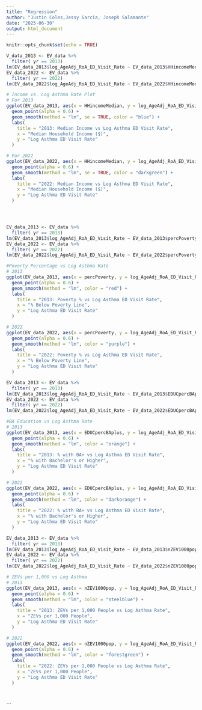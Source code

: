 ```yaml
---
title: "Regression"
author: "Justin Coles,Jessy Garcia, Joseph Salamante"
date: "2025-06-30"
output: html_document
---
```


```r
knitr::opts_chunk$set(echo = TRUE)
```

```r
V_data_2013 <- EV_data %>%
  filter( yr == 2013)
lm(EV_data_2013$log_AgeAdj_RoA_ED_Visit_Rate ~ EV_data_2013$HHincomeMedian, data = EV_data)
EV_data_2022 <- EV_data %>%
  filter( yr == 2022)
lm(EV_data_2022$log_AgeAdj_RoA_ED_Visit_Rate ~ EV_data_2022$HHincomeMedian, data = EV_data)

# Income vs. Log Asthma Rate Plot
# For 2013
ggplot(EV_data_2013, aes(x = HHincomeMedian, y = log_AgeAdj_RoA_ED_Visit_Rate)) +
  geom_point(alpha = 0.6) +
  geom_smooth(method = "lm", se = TRUE, color = "blue") +
  labs(
    title = "2013: Median Income vs Log Asthma ED Visit Rate",
    x = "Median Household Income ($)",
    y = "Log Asthma ED Visit Rate"
  )

# For 2022
ggplot(EV_data_2022, aes(x = HHincomeMedian, y = log_AgeAdj_RoA_ED_Visit_Rate)) +
  geom_point(alpha = 0.6) +
  geom_smooth(method = "lm", se = TRUE, color = "darkgreen") +
  labs(
    title = "2022: Median Income vs Log Asthma ED Visit Rate",
    x = "Median Household Income ($)",
    y = "Log Asthma ED Visit Rate"
  )





```

```r

EV_data_2013 <- EV_data %>%
  filter( yr == 2013)
lm(EV_data_2013$log_AgeAdj_RoA_ED_Visit_Rate ~ EV_data_2013$percPoverty   , data = EV_data)
EV_data_2022 <- EV_data %>%
  filter( yr == 2022)
lm(EV_data_2022$log_AgeAdj_RoA_ED_Visit_Rate ~ EV_data_2022$percPoverty, data = EV_data)

#Poverty Percentage vs Log Asthma Rate
# 2013
ggplot(EV_data_2013, aes(x = percPoverty, y = log_AgeAdj_RoA_ED_Visit_Rate)) +
  geom_point(alpha = 0.6) +
  geom_smooth(method = "lm", color = "red") +
  labs(
    title = "2013: Poverty % vs Log Asthma ED Visit Rate",
    x = "% Below Poverty Line",
    y = "Log Asthma ED Visit Rate"
  )

# 2022
ggplot(EV_data_2022, aes(x = percPoverty, y = log_AgeAdj_RoA_ED_Visit_Rate)) +
  geom_point(alpha = 0.6) +
  geom_smooth(method = "lm", color = "purple") +
  labs(
    title = "2022: Poverty % vs Log Asthma ED Visit Rate",
    x = "% Below Poverty Line",
    y = "Log Asthma ED Visit Rate"
  )


```
```r
 
EV_data_2013 <- EV_data %>%
  filter( yr == 2013)
lm(EV_data_2013$log_AgeAdj_RoA_ED_Visit_Rate ~ EV_data_2013$EDUCpercBAplus   , data = EV_data)
EV_data_2022 <- EV_data %>%
  filter( yr == 2022)
lm(EV_data_2022$log_AgeAdj_RoA_ED_Visit_Rate ~ EV_data_2022$EDUCpercBAplus, data = EV_data)

#BA Education vs Log Asthma Rate 
# 2013
ggplot(EV_data_2013, aes(x = EDUCpercBAplus, y = log_AgeAdj_RoA_ED_Visit_Rate)) +
  geom_point(alpha = 0.6) +
  geom_smooth(method = "lm", color = "orange") +
  labs(
    title = "2013: % with BA+ vs Log Asthma ED Visit Rate",
    x = "% with Bachelor's or Higher",
    y = "Log Asthma ED Visit Rate"
  )

# 2022
ggplot(EV_data_2022, aes(x = EDUCpercBAplus, y = log_AgeAdj_RoA_ED_Visit_Rate)) +
  geom_point(alpha = 0.6) +
  geom_smooth(method = "lm", color = "darkorange") +
  labs(
    title = "2022: % with BA+ vs Log Asthma ED Visit Rate",
    x = "% with Bachelor's or Higher",
    y = "Log Asthma ED Visit Rate"
  )

```
```r
EV_data_2013 <- EV_data %>%
  filter( yr == 2013)
lm(EV_data_2013$log_AgeAdj_RoA_ED_Visit_Rate ~ EV_data_2013$nZEV1000pop   , data = EV_data)
EV_data_2022 <- EV_data %>%
  filter( yr == 2022)
lm(EV_data_2022$log_AgeAdj_RoA_ED_Visit_Rate ~ EV_data_2022$nZEV1000pop , data = EV_data)

# ZEVs per 1,000 vs Log Asthma
# 2013
ggplot(EV_data_2013, aes(x = nZEV1000pop, y = log_AgeAdj_RoA_ED_Visit_Rate)) +
  geom_point(alpha = 0.6) +
  geom_smooth(method = "lm", color = "steelblue") +
  labs(
    title = "2013: ZEVs per 1,000 People vs Log Asthma Rate",
    x = "ZEVs per 1,000 People",
    y = "Log Asthma ED Visit Rate"
  )

# 2022
ggplot(EV_data_2022, aes(x = nZEV1000pop, y = log_AgeAdj_RoA_ED_Visit_Rate)) +
  geom_point(alpha = 0.6) +
  geom_smooth(method = "lm", color = "forestgreen") +
  labs(
    title = "2022: ZEVs per 1,000 People vs Log Asthma Rate",
    x = "ZEVs per 1,000 People",
    y = "Log Asthma ED Visit Rate"
  )




```
```

